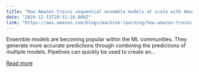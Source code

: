 ```yaml
---
title: "How Amazon trains sequential ensemble models at scale with Amazon SageMaker Pipelines"
date: "2024-12-13T20:31:16.000Z"
link: "https://aws.amazon.com/blogs/machine-learning/how-amazon-trains-sequential-ensemble-models-at-scale-with-amazon-sagemaker-pipelines/"
---
```


Ensemble models are becoming popular within the ML communities. They generate more accurate predictions through combining the predictions of multiple models. Pipelines can quickly be used to create an...

[Read more](https://aws.amazon.com/blogs/machine-learning/how-amazon-trains-sequential-ensemble-models-at-scale-with-amazon-sagemaker-pipelines/)
